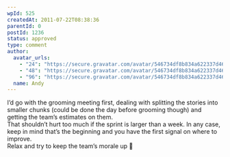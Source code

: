 ```yaml
---
wpId: 525
createdAt: 2011-07-22T08:38:36
parentId: 0
postId: 1236
status: approved
type: comment
author:
  avatar_urls:
    - "24": "https://secure.gravatar.com/avatar/546734df8b834a622337d4660f86d05f?s=24&d=mm&r=g"
    - "48": "https://secure.gravatar.com/avatar/546734df8b834a622337d4660f86d05f?s=48&d=mm&r=g"
    - "96": "https://secure.gravatar.com/avatar/546734df8b834a622337d4660f86d05f?s=96&d=mm&r=g"
  name: Andy
---
```


I’d go with the grooming meeting first, dealing with splitting the stories into smaller chunks (could be done the day before grooming though) and getting the team’s estimates on them.  
That shouldn’t hurt too much if the sprint is larger than a week. In any case, keep in mind that’s the beginning and you have the first signal on where to improve.  
Relax and try to keep the team’s morale up 🙂